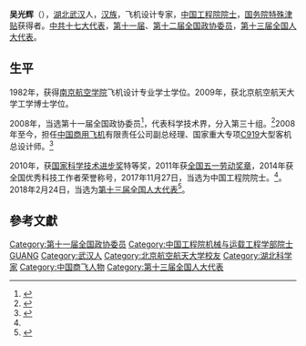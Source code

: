 '''吴光辉'''（{{bd|1960年|2月7日|}}），[[湖北|湖北]][[武汉|武汉]]人，[[汉族|汉族]]，飞机设计专家，[[中国工程院院士|中国工程院院士]]，[[国务院特殊津贴|国务院特殊津贴]]获得者。[[中共十七大代表|中共十七大代表]]，[[第十一届全国政协委员|第十一届]]、[[第十二届全国政协委员|第十二届全国政协委员]]，[[第十三届全国人大代表|第十三届全国人大代表]]。

==生平==
1982年，获得[[南京航空学院|南京航空学院]]飞机设计专业学士学位。2009年，获北京航空航天大学工学博士学位。

2008年，当选第十一届全国政协委员<ref>{{cite news|title=第十一届全国政协委员名单|url=http://www.indaa.com.cn/zt/2009qglh/zxzs/200903/t20090303_127573.html|accessdate=2013-04-09|newspaper=新华社北京1月25日电 中国人民政治协商会议第十一届全国委员会委员名单(共2237人，2008年1月25日政协第十届全国委员会常务委员会第二十次会议通过)|date=2008年1月25日|deadurl=yes|archiveurl=https://web.archive.org/web/20130928014403/http://www.indaa.com.cn/zt/2009qglh/zxzs/200903/t20090303_127573.html|archivedate=2013年9月28日}}</ref>，代表科学技术界，分入第三十组。<ref>{{cite news|title=全国政协信息-吴光辉|url=http://www.cppcc.gov.cn/CMS/wylibary/showJcwyxtInfoWylibary.action?tabJcwyxt.guid=11W0010340&wytype=wjwy|accessdate=2013-04-11|newspaper=全国政协委员会|archive-date=2019-06-08|archive-url=https://web.archive.org/web/20190608085522/http://www.cppcc.gov.cn/CMS/wylibary/showJcwyxtInfoWylibary.action?tabJcwyxt.guid=11W0010340&wytype=wjwy|dead-url=no}}</ref>2008年至今，担任[[中国商用飞机|中国商用飞机]]有限责任公司副总经理、国家重大专项[[C919|C919]]大型客机总设计师。<ref name=":0">{{Cite web|title=中国工程院|url=http://www.cae.cn/cae/html/main/colys/58927166.html|accessdate=2020-10-22|work=www.cae.cn|archive-date=2020-10-23|archive-url=https://web.archive.org/web/20201023234653/http://www.cae.cn/cae/html/main/colys/58927166.html|dead-url=no}}</ref>

2010年，获[[国家科学技术进步奖|国家科学技术进步奖]]特等奖，2011年获[[全国五一劳动奖章|全国五一劳动奖章]]，2014年获全国优秀科技工作者荣誉称号，2017年11月27日，当选为中国工程院院士。<ref name=":0" />。2018年2月24日，当选为[[第十三届全国人大代表|第十三届全国人大代表]]<ref>{{Cite web|title=（受权发布）中华人民共和国第十三届全国人民代表大会代表名单-中新网|url=http://www.chinanews.com/gn/2018/02-25/8453959.shtml|accessdate=2021-02-13|work=中新网|archive-date=2018-02-27|archive-url=https://web.archive.org/web/20180227031724/http://www.chinanews.com/gn/2018/02-25/8453959.shtml|dead-url=no}}</ref>。

==參考文獻==
{{reflist}}{{中国工程院机械与运载工程学部院士}}

{{DEFAULTSORT:W}}
[[Category:第十一届全国政协委员|Category:第十一届全国政协委员]]
[[Category:中国工程院机械与运载工程学部院士|Category:中国工程院机械与运载工程学部院士]]
[[Category:吴姓|GUANG]]
[[Category:武汉人|Category:武汉人]]
[[Category:北京航空航天大学校友|Category:北京航空航天大学校友]]
[[Category:湖北科学家|Category:湖北科学家]]
[[Category:中国商飞人物|Category:中国商飞人物]]
[[Category:第十三届全国人大代表|Category:第十三届全国人大代表]]